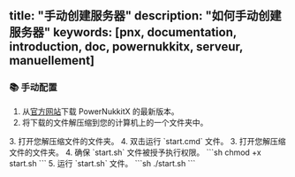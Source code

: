 title: "手动创建服务器"
description: "如何手动创建服务器"
keywords: [pnx, documentation, introduction, doc, powernukkitx, serveur, manuellement]
---


### 📚 手动配置

1. 从[官方网站](https://v2.powernukkitx.com/)下载 PowerNukkitX 的最新版本。
2. 将下载的文件解压缩到您的计算机上的一个文件夹中。
<Tabs>
    <TabItem value="Windows">
        3. 打开您解压缩文件的文件夹。
        4. 双击运行 `start.cmd` 文件。
    </TabItem>
    <TabItem value="Linux">
        3. 打开您解压缩文件的文件夹。
        4. 确保 `start.sh` 文件被授予执行权限。
        ```sh
        chmod +x start.sh
        ```
        5. 运行 `start.sh` 文件。
        ```sh
        ./start.sh
        ```
    </TabItem>
</Tabs>
